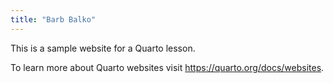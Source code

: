 ```yaml
---
title: "Barb Balko"
---
```


This is a sample website for a Quarto lesson.

To learn more about Quarto websites visit <https://quarto.org/docs/websites>.
